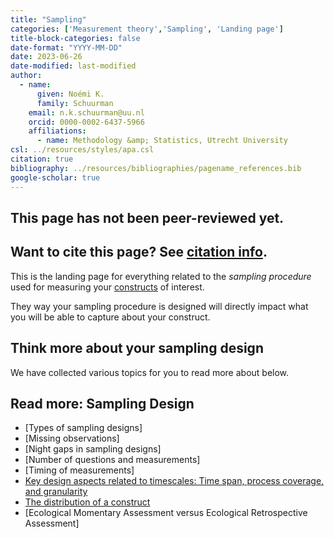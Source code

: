 ```yaml
---
title: "Sampling"
categories: ['Measurement theory','Sampling', 'Landing page']
title-block-categories: false
date-format: "YYYY-MM-DD"
date: 2023-06-26
date-modified: last-modified
author:
  - name:
      given: Noémi K.
      family: Schuurman
    email: n.k.schuurman@uu.nl
    orcid: 0000-0002-6437-5966
    affiliations:
      - name: Methodology &amp; Statistics, Utrecht University
csl: ../resources/styles/apa.csl
citation: true
bibliography: ../resources/bibliographies/pagename_references.bib
google-scholar: true
---
```


::: callout-caution
## This page has not been peer-reviewed yet.
:::

::: callout-note
## Want to cite this page? See [citation info](sampling.html#citation).
:::

This is the landing page for everything related to the <i> sampling procedure </i> used for measuring your [constructs](../your-study/constructs.qmd) of interest. 

They way your sampling procedure is designed will directly impact what you will be able to capture about your construct. 

## Think more about your sampling design

We have collected various topics for you to read more about below.

::: {.callout-note collapse="false"}

## Read more: Sampling Design

-   [Types of sampling designs]
-   [Missing observations]
-   [Night gaps in sampling designs]
-   [Number of questions and measurements]
-   [Timing of measurements]
-   [Key design aspects related to timescales: Time span, process coverage, and granularity](../theory/timescale/time-span-process-coverage-granularity.qmd)
-   [The distribution of a construct](../theory/distribution.qmd)
-   [Ecological Momentary Assessment versus Ecological Retrospective Assessment]

:::



```{=html}
<!--
# Related pages

-   [Measurement coverage, time span, & granularity.](/TScale_MeasCoverage.html)

-   [Measuring and Relating Multiple Constructs Measured at Different Timescales](/TScale_RelatingConstructs.html)

-   [Capturing Regime Switches](/TScale_Switches.html)

-   [Event-Relations in ILD Measurement](/EventRelations.html)

-   [Measurement Burst Designs]
-->
```
